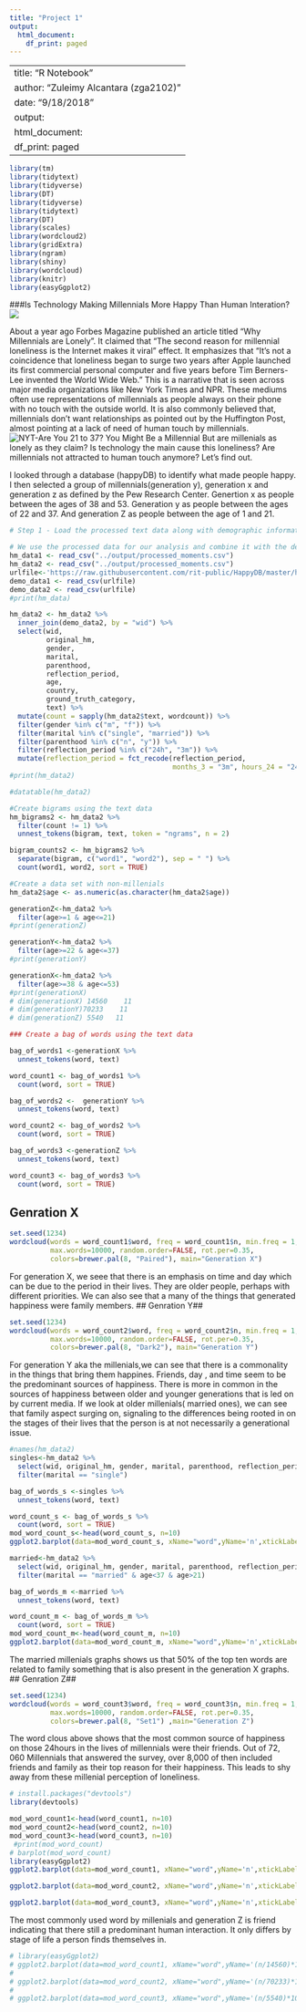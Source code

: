 ```yaml
---
title: "Project 1"
output:
  html_document:
    df_print: paged
---
```

---
title: "R Notebook"
author: "Zuleimy Alcantara (zga2102)"
date: "9/18/2018"
output:
  html_document:
    df_print: paged
---

```r
library(tm)
library(tidytext)
library(tidyverse)
library(DT)
library(tidyverse)
library(tidytext)
library(DT)
library(scales)
library(wordcloud2)
library(gridExtra)
library(ngram)
library(shiny) 
library(wordcloud)
library(knitr)
library(easyGgplot2)
```

###Is Technology Making Millennials More Happy Than Human Interation?
 ![](happytech.jpg)
 

About a year ago Forbes Magazine published an article titled “Why Millennials are Lonely".  It claimed that “The second reason for millennial loneliness is the Internet makes it viral” effect. It emphasizes that “It’s not a coincidence that loneliness began to surge two years after Apple launched its first commercial personal computer and five years before Tim Berners-Lee invented the World Wide Web.”  This is a narrative that is seen across major media organizations like New York Times and NPR. These mediums often use representations of millennials as people always on their phone with no touch with the outside world. It is also commonly believed that, millennials don’t want relationships as pointed out by the Huffington Post, almost pointing at a lack of need of human touch by millennials. ![NYT-Are You 21 to 37? You Might Be a Millennial](millenial.jpg) But are millenials as lonely as they claim? Is technology the main cause this loneliness? Are millennials not attracted to human touch anymore? Let’s find out. 

I looked through a database (happyDB) to identify what made people happy. I then selected a group of millennials(generation y), generation x and generation z as defined by the Pew Research Center. Genertion x as people between the ages of 38 and 53. Generation y as people between the ages of 22 and 37. And generation Z as people between the age of 1 and 21. 

```r
# Step 1 - Load the processed text data along with demographic information on contributors

# We use the processed data for our analysis and combine it with the demographic information available.
hm_data1 <- read_csv("../output/processed_moments.csv")
hm_data2 <- read_csv("../output/processed_moments.csv")
urlfile<-'https://raw.githubusercontent.com/rit-public/HappyDB/master/happydb/data/demographic.csv'
demo_data1 <- read_csv(urlfile)
demo_data2 <- read_csv(urlfile)
#print(hm_data)
```

```r

hm_data2 <- hm_data2 %>%
  inner_join(demo_data2, by = "wid") %>%
  select(wid,
         original_hm,
         gender, 
         marital, 
         parenthood,
         reflection_period,
         age, 
         country, 
         ground_truth_category, 
         text) %>%
  mutate(count = sapply(hm_data2$text, wordcount)) %>%
  filter(gender %in% c("m", "f")) %>%
  filter(marital %in% c("single", "married")) %>%
  filter(parenthood %in% c("n", "y")) %>%
  filter(reflection_period %in% c("24h", "3m")) %>%
  mutate(reflection_period = fct_recode(reflection_period, 
                                        months_3 = "3m", hours_24 = "24h"))
#print(hm_data2)
```



```r
#datatable(hm_data2)
```


```r
#Create bigrams using the text data
hm_bigrams2 <- hm_data2 %>%
  filter(count != 1) %>%
  unnest_tokens(bigram, text, token = "ngrams", n = 2)

bigram_counts2 <- hm_bigrams2 %>%
  separate(bigram, c("word1", "word2"), sep = " ") %>%
  count(word1, word2, sort = TRUE)
```

```r
#Create a data set with non-millenials
hm_data2$age <- as.numeric(as.character(hm_data2$age))

generationZ<-hm_data2 %>% 
  filter(age>=1 & age<=21) 
#print(generationZ)

generationY<-hm_data2 %>% 
  filter(age>=22 & age<=37)
#print(generationY)

generationX<-hm_data2 %>% 
  filter(age>=38 & age<=53) 
#print(generationX)
# dim(generationX) 14560    11
# dim(generationY)70233    11
# dim(generationZ) 5540   11
```




```r
### Create a bag of words using the text data

bag_of_words1 <-generationX %>%
  unnest_tokens(word, text)

word_count1 <- bag_of_words1 %>%
  count(word, sort = TRUE)

bag_of_words2 <-  generationY %>%
  unnest_tokens(word, text)

word_count2 <- bag_of_words2 %>%
  count(word, sort = TRUE)

bag_of_words3 <-generationZ %>%
  unnest_tokens(word, text)

word_count3 <- bag_of_words3 %>%
  count(word, sort = TRUE)
```
## Genration X##
```r
set.seed(1234)
wordcloud(words = word_count1$word, freq = word_count1$n, min.freq = 1,
          max.words=10000, random.order=FALSE, rot.per=0.35, 
          colors=brewer.pal(8, "Paired"), main="Generation X")
```
For generation X, we seee that there is an emphasis on time and day which can be due to the period in their lives. They are older people, perhaps with different priorities. We can also see that a many of the things that generated happiness were family members. 
## Genration Y##
```r
set.seed(1234)
wordcloud(words = word_count2$word, freq = word_count2$n, min.freq = 1,
          max.words=10000, random.order=FALSE, rot.per=0.35, 
          colors=brewer.pal(8, "Dark2"), main="Generation Y")
```
For generation Y aka the millenials,we can see that there is a commonality in the things that bring them happines. Friends, day , and time seem to be the predominant sources of happiness. There is more in common in the sources of happiness between older and younger generations that is led on by current media. If we look at older millenials( married ones), we can see that family aspect surging on, signaling to the differences being rooted in on the stages of their lives that the person is at not necessarily a generational issue. 

```r
#names(hm_data2)
singles<-hm_data2 %>% 
  select(wid, original_hm, gender, marital, parenthood, reflection_period, age, country, ground_truth_category, text, count) %>%
  filter(marital == "single")

bag_of_words_s <-singles %>%
  unnest_tokens(word, text)

word_count_s <- bag_of_words_s %>%
  count(word, sort = TRUE)
mod_word_count_s<-head(word_count_s, n=10)
ggplot2.barplot(data=mod_word_count_s, xName="word",yName='n',xtickLabelRotation=90,backgroundColor="green", fill='green',color="blue", ytitle="Frequency", xtitle="Words", mainTitle="What Makes Single Millenials Happy")

married<-hm_data2 %>% 
  select(wid, original_hm, gender, marital, parenthood, reflection_period, age, country, ground_truth_category, text, count) %>%
  filter(marital == "married" & age<37 & age>21)

bag_of_words_m <-married %>%
  unnest_tokens(word, text)

word_count_m <- bag_of_words_m %>%
  count(word, sort = TRUE)
mod_word_count_m<-head(word_count_m, n=10)
ggplot2.barplot(data=mod_word_count_m, xName="word",yName='n',xtickLabelRotation=90,backgroundColor="yellow", fill='yellow',color="blue", ytitle="Frequency", xtitle="Words", mainTitle="What Makes Married Millenials Happy")

```
The married millenials graphs shows us that 50% of the top ten words are related to family  something that is also present in the generation X graphs.  
## Genration Z##  
```r
set.seed(1234)
wordcloud(words = word_count3$word, freq = word_count3$n, min.freq = 1,
          max.words=10000, random.order=FALSE, rot.per=0.35, 
          colors=brewer.pal(8, "Set1") ,main="Generation Z")

```
The word clous above shows that the most common source of happiness on those 24hours in the lives of millennials were their friends. Out of 72, 060 Millennials that answered the survey, over 8,000 of then included friends and family as their top reason for their happiness. This leads to shy away from these millenial perception of loneliness. 
```r
# install.packages("devtools")
library(devtools)

mod_word_count1<-head(word_count1, n=10)
mod_word_count2<-head(word_count2, n=10)
mod_word_count3<-head(word_count3, n=10)
 #print(mod_word_count)
# barplot(mod_word_count)
library(easyGgplot2)
ggplot2.barplot(data=mod_word_count1, xName="word",yName='n',xtickLabelRotation=90,backgroundColor="lightyellow", fill='green',color="blue", ytitle="Frequency", xtitle="Words", mainTitle="Top 10 Words Used by Generation X")

ggplot2.barplot(data=mod_word_count2, xName="word",yName='n',xtickLabelRotation=90,backgroundColor="lightblue", fill='green',color="blue", ytitle="Frequency", xtitle="Words", mainTitle="Top 10 Words Used by Generation Y (Millenials)")

ggplot2.barplot(data=mod_word_count3, xName="word",yName='n',xtickLabelRotation=90,backgroundColor="lightpink", fill='green',color="blue", ytitle="Frequency", xtitle="Words", mainTitle="Top 10 Words Used by Generation Z")

```
  The most commonly used word by millenials and generation Z is friend indicating that there still a predominant human interaction.  It only differs by stage of life a person finds themselves in. 

```r
# library(easyGgplot2)
# ggplot2.barplot(data=mod_word_count1, xName="word",yName='(n/14560)*100',xtickLabelRotation=90,backgroundColor="lightyellow", fill='green',color="blue", ytitle="Percentage", xtitle="Words", mainTitle="Top 10 Words Used by Generation X")
# 
# ggplot2.barplot(data=mod_word_count2, xName="word",yName='(n/70233)*100',xtickLabelRotation=90,backgroundColor="lightblue", fill='green',color="blue", ytitle="Percentage", xtitle="Words", mainTitle="Top 10 Words Used by Generation Y (Millenials)")
# 
# ggplot2.barplot(data=mod_word_count3, xName="word",yName='(n/5540)*100',xtickLabelRotation=90,backgroundColor="lightpink", fill='green',color="blue", ytitle="Percentage", xtitle="Words", mainTitle="Top 10 Words Used by Generation Z")

```


